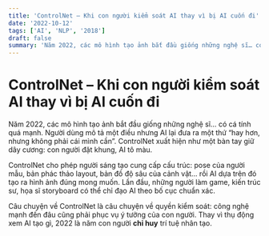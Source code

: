 ```yaml
---
title: 'ControlNet – Khi con người kiểm soát AI thay vì bị AI cuốn đi'
date: '2022-10-12'
tags: ['AI', 'NLP', '2018']
draft: false
summary: 'Năm 2022, các mô hình tạo ảnh bắt đầu giống những nghệ sĩ… có cá tính quá mạnh. Người dùng mô tả một'
---
```


# ControlNet – Khi con người kiểm soát AI thay vì bị AI cuốn đi

Năm 2022, các mô hình tạo ảnh bắt đầu giống những nghệ sĩ… có cá tính quá mạnh. Người dùng mô tả một điều nhưng AI lại đưa ra một thứ “hay hơn, nhưng không phải cái mình cần”. ControlNet xuất hiện như một bàn tay giữ dây cương: con người đặt khung, AI tô màu.

ControlNet cho phép người sáng tạo cung cấp cấu trúc: pose của người mẫu, bản phác thảo layout, bản đồ độ sâu của cảnh vật… rồi AI dựa trên đó tạo ra hình ảnh đúng mong muốn. Lần đầu, những người làm game, kiến trúc sư, họa sĩ storyboard có thể chỉ đạo AI theo bố cục chuẩn xác.

Câu chuyện về ControlNet là câu chuyện về quyền kiểm soát: công nghệ mạnh đến đâu cũng phải phục vụ ý tưởng của con người. Thay vì thụ động xem AI tạo gì, 2022 là năm con người **chỉ huy** trí tuệ nhân tạo.